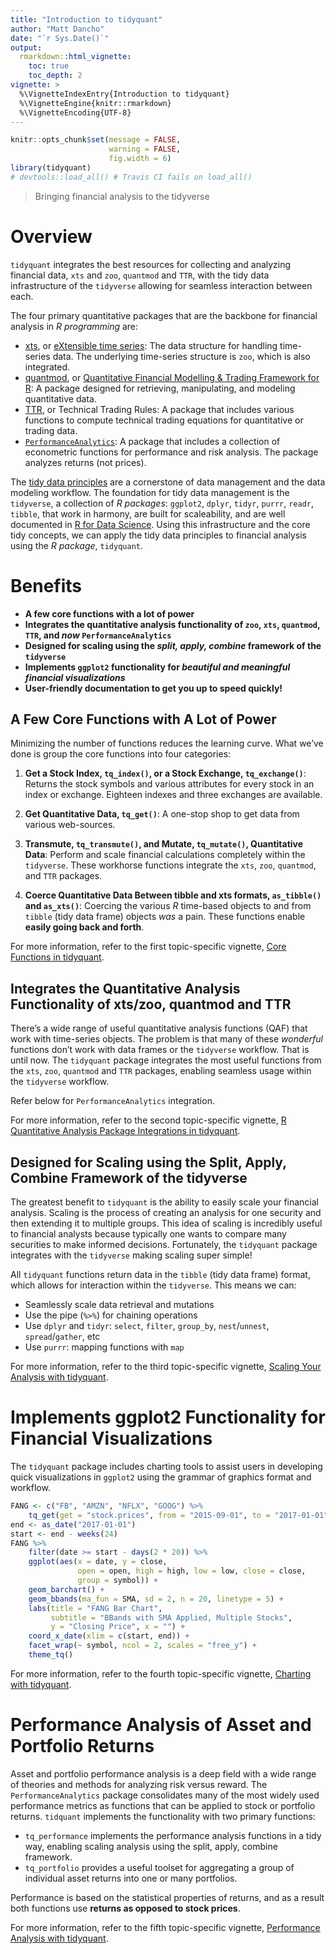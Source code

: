 ```yaml
---
title: "Introduction to tidyquant"
author: "Matt Dancho"
date: "`r Sys.Date()`"
output: 
  rmarkdown::html_vignette:
    toc: true
    toc_depth: 2
vignette: >
  %\VignetteIndexEntry{Introduction to tidyquant}
  %\VignetteEngine{knitr::rmarkdown}
  %\VignetteEncoding{UTF-8}
---
```


```r
knitr::opts_chunk$set(message = FALSE,
                      warning = FALSE,
                      fig.width = 6)
library(tidyquant)
# devtools::load_all() # Travis CI fails on load_all()
```

> Bringing financial analysis to the tidyverse

# Overview

`tidyquant` integrates the best resources for collecting and analyzing financial data, `xts` and `zoo`, `quantmod` and `TTR`, with the tidy data infrastructure of the `tidyverse` allowing for seamless interaction between each. 

The four primary quantitative packages that are the backbone for financial analysis in _R programming_ are: 

* [xts](https://CRAN.R-project.org/package=xts), or [eXtensible time series](http://joshuaulrich.github.io/xts/index.html): The data structure for handling time-series data. The underlying time-series structure is `zoo`, which is also integrated.
* [quantmod](https://CRAN.R-project.org/package=quantmod), or [Quantitative Financial Modelling & Trading Framework for R](http://www.quantmod.com/): A package designed for retrieving, manipulating, and modeling quantitative data.
* [TTR](https://CRAN.R-project.org/package=TTR), or Technical Trading Rules: A package that includes various functions to compute technical trading equations for quantitative or trading data.
* [`PerformanceAnalytics`](https://CRAN.R-project.org/package=PerformanceAnalytics): A package that includes a collection of econometric functions for performance and risk analysis. The package analyzes returns (not prices).

The [tidy data principles](https://www.jstatsoft.org/article/view/v059i10) are a cornerstone of data management and the data modeling workflow. The foundation for tidy data management is the `tidyverse`, a collection of _R packages_: `ggplot2`, `dplyr`, `tidyr`, `purrr`, `readr`, `tibble`, that work in harmony, are built for scaleability, and are well documented in [R for Data Science](http://r4ds.had.co.nz/). Using this infrastructure and the core tidy concepts, we can apply the tidy data principles to financial analysis using the _R package_, `tidyquant`. 


# Benefits

* __A few core functions with a lot of power__
* __Integrates the quantitative analysis functionality of `zoo`, `xts`, `quantmod`, `TTR`, and _now_ `PerformanceAnalytics`__
* __Designed for scaling using the _split, apply, combine_ framework of the `tidyverse`__
* __Implements `ggplot2` functionality for _beautiful and meaningful financial visualizations_ __
* __User-friendly documentation to get you up to speed quickly!__

## A Few Core Functions with A Lot of Power

Minimizing the number of functions reduces the learning curve. What we've done is group the core functions into four categories: 

  1. __Get a Stock Index, `tq_index()`, or a Stock Exchange, `tq_exchange()`__: Returns the stock symbols and various attributes for every stock in an index or exchange. Eighteen indexes and three exchanges are available.

  2. __Get Quantitative Data, `tq_get()`__: A one-stop shop to get data from various web-sources. 

  3. __Transmute, `tq_transmute()`, and Mutate, `tq_mutate()`, Quantitative Data__: Perform and scale financial calculations completely within the `tidyverse`. These workhorse functions integrate the `xts`, `zoo`, `quantmod`, and `TTR` packages. 

  4. __Coerce Quantitative Data Between tibble and xts formats, `as_tibble()` and `as_xts()`__: Coercing the various _R_ time-based objects to and from `tibble` (tidy data frame) objects _was_ a pain. These functions enable __easily going back and forth__.

For more information, refer to the first topic-specific vignette, [Core Functions in tidyquant](TQ01-core-functions-in-tidyquant.html).

## Integrates the Quantitative Analysis Functionality of xts/zoo, quantmod and TTR

There's a wide range of useful quantitative analysis functions (QAF) that work with time-series objects. The problem is that many of these _wonderful_ functions don't work with data frames or the `tidyverse` workflow. That is until now. The `tidyquant` package integrates the most useful functions from the `xts`, `zoo`, `quantmod` and `TTR` packages, enabling seamless usage within the `tidyverse` workflow. 

Refer below for `PerformanceAnalytics` integration.

For more information, refer to the second topic-specific vignette, [R Quantitative Analysis Package Integrations in tidyquant](TQ02-quant-integrations-in-tidyquant.html).

## Designed for Scaling using the Split, Apply, Combine Framework of the tidyverse

The greatest benefit to `tidyquant` is the ability to easily scale your financial analysis. Scaling is the process of creating an analysis for one security and then extending it to multiple groups. This idea of scaling is incredibly useful to financial analysts because typically one wants to compare many securities to make informed decisions. Fortunately, the `tidyquant` package integrates with the `tidyverse` making scaling super simple!

All `tidyquant` functions return data in the `tibble` (tidy data frame) format, which allows for interaction within the `tidyverse`. This means we can:

* Seamlessly scale data retrieval and mutations
* Use the pipe (`%>%`) for chaining operations
* Use `dplyr` and `tidyr`: `select`, `filter`, `group_by`, `nest`/`unnest`, `spread`/`gather`, etc
* Use `purrr`: mapping functions with `map`

For more information, refer to the third topic-specific vignette, [Scaling Your Analysis with tidyquant](TQ03-scaling-analysis-with-tidyquant.html).

# Implements ggplot2 Functionality for Financial Visualizations

The `tidyquant` package includes charting tools to assist users in developing quick visualizations in `ggplot2` using the grammar of graphics format and workflow. 

```r
FANG <- c("FB", "AMZN", "NFLX", "GOOG") %>%
    tq_get(get = "stock.prices", from = "2015-09-01", to = "2017-01-01")
end <- as_date("2017-01-01")
start <- end - weeks(24)
FANG %>%
    filter(date >= start - days(2 * 20)) %>%
    ggplot(aes(x = date, y = close, 
               open = open, high = high, low = low, close = close, 
               group = symbol)) +
    geom_barchart() +
    geom_bbands(ma_fun = SMA, sd = 2, n = 20, linetype = 5) +
    labs(title = "FANG Bar Chart", 
         subtitle = "BBands with SMA Applied, Multiple Stocks", 
         y = "Closing Price", x = "") + 
    coord_x_date(xlim = c(start, end)) +
    facet_wrap(~ symbol, ncol = 2, scales = "free_y") +
    theme_tq()
```


For more information, refer to the fourth topic-specific vignette, [Charting with tidyquant](TQ04-charting-with-tidyquant.html).


# Performance Analysis of Asset and Portfolio Returns

Asset and portfolio performance analysis is a deep field with a wide range of theories and methods for analyzing risk versus reward. The `PerformanceAnalytics` package consolidates many of the most widely used performance metrics as functions that can be applied to stock or portfolio returns. `tidquant` implements the functionality with two primary functions:

* `tq_performance` implements the performance analysis functions in a tidy way, enabling scaling analysis using the split, apply, combine framework.
* `tq_portfolio` provides a useful toolset for aggregating a group of individual asset returns into one or many portfolios. 

Performance is based on the statistical properties of returns, and as a result both functions use __returns as opposed to stock prices__.

For more information, refer to the fifth topic-specific vignette, [Performance Analysis with tidyquant](TQ05-performance-analysis-with-tidyquant.html).
